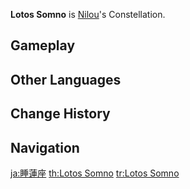 {{Constellation Overview Infobox
|title     = Lotos Somno
|character = Nilou
|meaning   = Sleeping Lotus
}}
'''Lotos Somno''' is [[Nilou]]'s Constellation.

==Gameplay==
{{Constellation Table|Nilou}}

==Other Languages==
{{Other Languages
|en      = Lotos Somno
|en_lang = la
|en_tl   = Sleeping Lotus
|zhs     = 睡莲座
|zhs_rm  = Shuìlián-zuò
|zht     = 睡蓮座
|zht_rm  = Shuìlián-zuò
|zh_tl   = Sleeping Lotus Constellation
|zh_note = {{Lang|mini=1|zh-Hans=睡莲}}/{{Lang|mini=1|zh-Hant=睡蓮|zh-Hant_rm=Shuìlián}} may also refer to the ''{{w|Nymphaea tetragona}}'', a species of {{w|Nymphaeaceae|water lily}}.
|ja      = 睡蓮座
|ja_rm   = Suiren-za{{Assumed}}
|ja_tl   = Sleeping Lotus Constellation{{Sino|ja}}
|ko      = {{tt|수련|睡蓮}}자리
|ko_rm   = Suryeon-jari
|ko_tl   = Water Lily Constellation{{Sino|ko|part=1}}
|es      = Lotos Somno
|fr      = Lotos Somno
|ru      = Водяная Лилия
|ru_tl   = Water Lily
|th      = Lotos Somno
|vi      = Cung {{tt|Thụy Liên|睡蓮}}
|vi_tl   = Water Lily Constellation {{Sino|vi|part=1}}
|de      = Lotos Somno
|id      = Lotos Somno
|pt      = Lotos Somno
|tr      = Nilüferin Uykusu
|tr_tl   = 
|it      = Lotos Somno
}}

==Change History==
{{Change History|3.1}}

==Navigation==
{{Constellation Navbox}}

[[ja:睡蓮座]]
[[th:Lotos Somno]]
[[tr:Lotos Somno]]